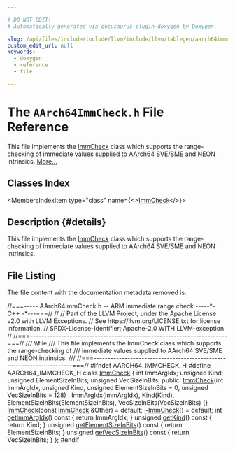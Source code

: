 ```yaml
---

# DO NOT EDIT!
# Automatically generated via docusaurus-plugin-doxygen by Doxygen.

slug: /api/files/include/include/llvm/include/llvm/tablegen/aarch64immcheck-h
custom_edit_url: null
keywords:
  - doxygen
  - reference
  - file

---
```





# The `AArch64ImmCheck.h` File Reference

<DoxygenPage pluginConfig={pluginConfig}>

This file implements the <a href="/docs/api/classes/immcheck">ImmCheck</a> class which supports the range-checking of immediate values supplied to AArch64 SVE/SME and NEON intrinsics. <a href="#details">More...</a>

## Classes Index

<MembersIndex>

<MembersIndexItem
  type="class"
  name={<><a href="/docs/api/classes/immcheck">ImmCheck</a></>}>
</MembersIndexItem>

</MembersIndex>

## Description {#details}

This file implements the <a href="/docs/api/classes/immcheck">ImmCheck</a> class which supports the range-checking of immediate values supplied to AArch64 SVE/SME and NEON intrinsics.

## File Listing

The file content with the documentation metadata removed is:

<ProgramListing>

<Link id="l00001" /><CodeLine lineNumber="1"><Highlight kind="comment">//===----- AArch64ImmCheck.h -- ARM immediate range check -----&#42;- C++ -&#42;---===//</Highlight><Highlight kind="normal"></Highlight></CodeLine>
<Link id="l00002" /><CodeLine lineNumber="2"><Highlight kind="normal"></Highlight><Highlight kind="comment">//</Highlight><Highlight kind="normal"></Highlight></CodeLine>
<Link id="l00003" /><CodeLine lineNumber="3"><Highlight kind="normal"></Highlight><Highlight kind="comment">// Part of the LLVM Project, under the Apache License v2.0 with LLVM Exceptions.</Highlight><Highlight kind="normal"></Highlight></CodeLine>
<Link id="l00004" /><CodeLine lineNumber="4"><Highlight kind="normal"></Highlight><Highlight kind="comment">// See https://llvm.org/LICENSE.txt for license information.</Highlight><Highlight kind="normal"></Highlight></CodeLine>
<Link id="l00005" /><CodeLine lineNumber="5"><Highlight kind="normal"></Highlight><Highlight kind="comment">// SPDX-License-Identifier: Apache-2.0 WITH LLVM-exception</Highlight><Highlight kind="normal"></Highlight></CodeLine>
<Link id="l00006" /><CodeLine lineNumber="6"><Highlight kind="normal"></Highlight><Highlight kind="comment">//</Highlight><Highlight kind="normal"></Highlight></CodeLine>
<Link id="l00007" /><CodeLine lineNumber="7"><Highlight kind="normal"></Highlight><Highlight kind="comment">//===----------------------------------------------------------------------===//</Highlight><Highlight kind="comment"></Highlight></CodeLine>
<Link id="l00008" /><CodeLine lineNumber="8"><Highlight kind="comment">/// \\file</Highlight></CodeLine>
<Link id="l00009" /><CodeLine lineNumber="9"><Highlight kind="comment">/// This file implements the ImmCheck class which supports the range-checking of</Highlight></CodeLine>
<Link id="l00010" /><CodeLine lineNumber="10"><Highlight kind="comment">/// immediate values supplied to AArch64 SVE/SME and NEON intrinsics.</Highlight></CodeLine>
<Link id="l00011" /><CodeLine lineNumber="11"><Highlight kind="comment">///</Highlight><Highlight kind="normal"></Highlight></CodeLine>
<Link id="l00012" /><CodeLine lineNumber="12"><Highlight kind="normal"></Highlight><Highlight kind="comment">//===----------------------------------------------------------------------===//</Highlight><Highlight kind="normal"></Highlight></CodeLine>
<Link id="l00013" /><CodeLine lineNumber="13"><Highlight kind="normal"></Highlight></CodeLine>
<Link id="l00014" /><CodeLine lineNumber="14"><Highlight kind="normal"></Highlight><Highlight kind="preprocessor">#ifndef AARCH64&#95;IMMCHECK&#95;H</Highlight><Highlight kind="normal"></Highlight></CodeLine>
<Link id="l00015" /><CodeLine lineNumber="15"><Highlight kind="normal"></Highlight><Highlight kind="preprocessor">#define AARCH64&#95;IMMCHECK&#95;H</Highlight><Highlight kind="normal"></Highlight></CodeLine>
<Link id="l00016" /><CodeLine lineNumber="16"><Highlight kind="normal"></Highlight></CodeLine>
<Link id="l00017" /><CodeLine lineNumber="17" lineLink="/docs/api/classes/immcheck"><Highlight kind="normal"></Highlight><Highlight kind="keyword">class </Highlight><Highlight kind="normal"><a href="/docs/api/classes/immcheck/#a15bc80f551e92f46b668a65a1aeb58ef">ImmCheck</a> &#123;</Highlight></CodeLine>
<Link id="l00018" /><CodeLine lineNumber="18"><Highlight kind="normal">  </Highlight><Highlight kind="keywordtype">int</Highlight><Highlight kind="normal"> ImmArgIdx;</Highlight></CodeLine>
<Link id="l00019" /><CodeLine lineNumber="19"><Highlight kind="normal">  </Highlight><Highlight kind="keywordtype">unsigned</Highlight><Highlight kind="normal"> Kind;</Highlight></CodeLine>
<Link id="l00020" /><CodeLine lineNumber="20"><Highlight kind="normal">  </Highlight><Highlight kind="keywordtype">unsigned</Highlight><Highlight kind="normal"> ElementSizeInBits;</Highlight></CodeLine>
<Link id="l00021" /><CodeLine lineNumber="21"><Highlight kind="normal">  </Highlight><Highlight kind="keywordtype">unsigned</Highlight><Highlight kind="normal"> VecSizeInBits;</Highlight></CodeLine>
<Link id="l00022" /><CodeLine lineNumber="22"><Highlight kind="normal"></Highlight></CodeLine>
<Link id="l00023" /><CodeLine lineNumber="23"><Highlight kind="normal"></Highlight><Highlight kind="keyword">public</Highlight><Highlight kind="normal">:</Highlight></CodeLine>
<Link id="l00024" /><CodeLine lineNumber="24" lineLink="/docs/api/classes/immcheck/#a15bc80f551e92f46b668a65a1aeb58ef"><Highlight kind="normal">  <a href="/docs/api/classes/immcheck/#a15bc80f551e92f46b668a65a1aeb58ef">ImmCheck</a>(</Highlight><Highlight kind="keywordtype">int</Highlight><Highlight kind="normal"> ImmArgIdx, </Highlight><Highlight kind="keywordtype">unsigned</Highlight><Highlight kind="normal"> Kind, </Highlight><Highlight kind="keywordtype">unsigned</Highlight><Highlight kind="normal"> ElementSizeInBits = 0,</Highlight></CodeLine>
<Link id="l00025" /><CodeLine lineNumber="25"><Highlight kind="normal">           </Highlight><Highlight kind="keywordtype">unsigned</Highlight><Highlight kind="normal"> VecSizeInBits = 128)</Highlight></CodeLine>
<Link id="l00026" /><CodeLine lineNumber="26"><Highlight kind="normal">      : ImmArgIdx(ImmArgIdx), Kind(Kind), ElementSizeInBits(ElementSizeInBits),</Highlight></CodeLine>
<Link id="l00027" /><CodeLine lineNumber="27"><Highlight kind="normal">        VecSizeInBits(VecSizeInBits) &#123;&#125;</Highlight></CodeLine>
<Link id="l00028" /><CodeLine lineNumber="28" lineLink="/docs/api/classes/immcheck/#ade4584b581add08466cfb593a0366f66"><Highlight kind="normal">  <a href="/docs/api/classes/immcheck/#ade4584b581add08466cfb593a0366f66">ImmCheck</a>(</Highlight><Highlight kind="keyword">const</Highlight><Highlight kind="normal"> <a href="/docs/api/classes/immcheck/#a15bc80f551e92f46b668a65a1aeb58ef">ImmCheck</a> &amp;Other) = </Highlight><Highlight kind="keywordflow">default</Highlight><Highlight kind="normal">;</Highlight></CodeLine>
<Link id="l00029" /><CodeLine lineNumber="29" lineLink="/docs/api/classes/immcheck/#aeef184c65b8449046ce521b606335046"><Highlight kind="normal">  <a href="/docs/api/classes/immcheck/#aeef184c65b8449046ce521b606335046">~ImmCheck</a>() = </Highlight><Highlight kind="keywordflow">default</Highlight><Highlight kind="normal">;</Highlight></CodeLine>
<Link id="l00030" /><CodeLine lineNumber="30"><Highlight kind="normal"></Highlight></CodeLine>
<Link id="l00031" /><CodeLine lineNumber="31" lineLink="/docs/api/classes/immcheck/#a47771f50f799db5f03debe989a0e11e1"><Highlight kind="normal">  </Highlight><Highlight kind="keywordtype">int</Highlight><Highlight kind="normal"> <a href="/docs/api/classes/immcheck/#a47771f50f799db5f03debe989a0e11e1">getImmArgIdx</a>()</Highlight><Highlight kind="keyword"> const </Highlight><Highlight kind="normal">&#123; </Highlight><Highlight kind="keywordflow">return</Highlight><Highlight kind="normal"> ImmArgIdx; &#125;</Highlight></CodeLine>
<Link id="l00032" /><CodeLine lineNumber="32" lineLink="/docs/api/classes/immcheck/#a8dc89ce18b9dd411b2eabe5508c3ff36"><Highlight kind="normal">  </Highlight><Highlight kind="keywordtype">unsigned</Highlight><Highlight kind="normal"> <a href="/docs/api/classes/immcheck/#a8dc89ce18b9dd411b2eabe5508c3ff36">getKind</a>()</Highlight><Highlight kind="keyword"> const </Highlight><Highlight kind="normal">&#123; </Highlight><Highlight kind="keywordflow">return</Highlight><Highlight kind="normal"> Kind; &#125;</Highlight></CodeLine>
<Link id="l00033" /><CodeLine lineNumber="33" lineLink="/docs/api/classes/immcheck/#a1a4df56cd02f5db56e5fe9dc2f1c8de3"><Highlight kind="normal">  </Highlight><Highlight kind="keywordtype">unsigned</Highlight><Highlight kind="normal"> <a href="/docs/api/classes/immcheck/#a1a4df56cd02f5db56e5fe9dc2f1c8de3">getElementSizeInBits</a>()</Highlight><Highlight kind="keyword"> const </Highlight><Highlight kind="normal">&#123; </Highlight><Highlight kind="keywordflow">return</Highlight><Highlight kind="normal"> ElementSizeInBits; &#125;</Highlight></CodeLine>
<Link id="l00034" /><CodeLine lineNumber="34" lineLink="/docs/api/classes/immcheck/#a69ff55f5041acd4b5057734de5025f5e"><Highlight kind="normal">  </Highlight><Highlight kind="keywordtype">unsigned</Highlight><Highlight kind="normal"> <a href="/docs/api/classes/immcheck/#a69ff55f5041acd4b5057734de5025f5e">getVecSizeInBits</a>()</Highlight><Highlight kind="keyword"> const </Highlight><Highlight kind="normal">&#123; </Highlight><Highlight kind="keywordflow">return</Highlight><Highlight kind="normal"> VecSizeInBits; &#125;</Highlight></CodeLine>
<Link id="l00035" /><CodeLine lineNumber="35"><Highlight kind="normal">&#125;;</Highlight></CodeLine>
<Link id="l00036" /><CodeLine lineNumber="36"><Highlight kind="normal"></Highlight></CodeLine>
<Link id="l00037" /><CodeLine lineNumber="37"><Highlight kind="normal"></Highlight><Highlight kind="preprocessor">#endif</Highlight></CodeLine>

</ProgramListing>

</DoxygenPage>
